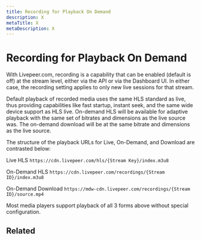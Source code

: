 ```yaml
---
title: Recording for Playback On Demand
description: X
metaTitle: X
metaDescription: X
---
```


# Recording for Playback On Demand

<!-- Establishes that we do recording well and that recorded playback likewise allows
instant playback start and seek across the same wide range of devices as with
live. -->

With Livepeer.com, recording is a capability that can be enabled (default is
off) at the stream level, either via the API or via the Dashboard UI. In either
case, the recording setting applies to only new live sessions for that stream.

Default playback of recorded media uses the same HLS standard as live, thus
providing capabilities like fast startup, instant seek, and the same wide device
support as HLS live. On-demand HLS will be available for adaptive playback with
the same set of bitrates and dimensions as the live source was. The on-demand
download will be at the same bitrate and dimensions as the live source.

The structure of the playback URLs for Live, On-Demand, and Download are
contrasted below:

Live HLS `https://cdn.livepeer.com/hls/{Stream Key}/index.m3u8`

On-Demand HLS `https://cdn.livepeer.com/recordings/{Stream ID}/index.m3u8`

On-Demand Download
`https://mdw-cdn.livepeer.com/recordings/{Stream ID}/source.mp4`

Most media players support playback of all 3 forms above without special
configuration.

## Related

<!-- Need to find a home for the Recording API content currently in docs/guides/start-live-streaming/record -->
